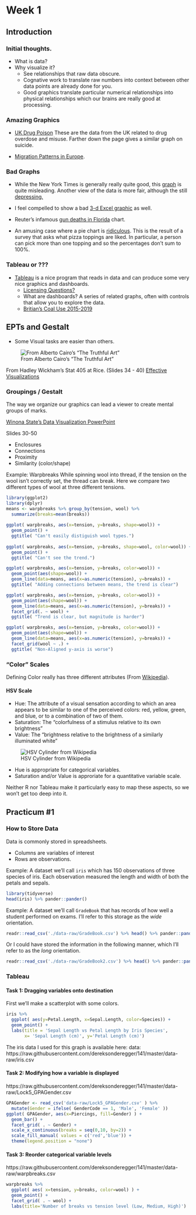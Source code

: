 # Week 1

## Introduction

### Initial thoughts.

* What is data?
* Why visualize it?
    * See relationships that raw data obscure.
    * Cognative work to translate raw numbers into context between other data points are already done for you.
    * Good graphics translate particular numerical relationships into physical relationships which our brains are really good at processing.
    

### Amazing Graphics

* [UK Drug Poison](https://www.ons.gov.uk/peoplepopulationandcommunity/healthandsocialcare/healthandwellbeing/articles/middleagedgenerationmostlikelytodiebysuicideanddrugpoisoning/2019-08-13) These are the data from the UK related to drug overdose and misuse. Farther down the page gives a similar graph on suicide.


* [Migration Patterns in Europe](https://www.torre.nl/EUmoves/).

### Bad Graphs

* While the New York Times is generally really quite good, this [graph](https://www.nytimes.com/2016/11/29/world/americas/western-liberal-democracy.html?_r=0) is quite misleading. Another view of the data is more fair, although the still 
[depressing.](https://1.bp.blogspot.com/-RQ66mUnaw9Y/XT2gT0j8-tI/AAAAAAAAKoU/G5eOqwdoXS4aW_n0s5-OPWTwes3rdDS6ACLcBGAs/s1600/democracy2.png)

* I feel compelled to show a bad [3-d Excel graphic](https://consultantjournal.com/blog/use-3d-charts-at-your-own-risk) as well.


* Reuter's infamous [gun deaths in Florida](https://callingbullshit.org/tools/img/stand_your_ground.png) chart.

* An amusing case where a pie chart is [ridiculous](https://flowingdata.com/2017/03/09/pie-charts-are-okay/). This is the result of a survey that asks what pizza toppings are liked. In particular, a person can pick more than one topping and so the percentages don't sum to 100%.


### Tableau or ???

* [Tableau](https://www.tableau.com/academic/students#form) is a nice program that reads in data and can produce some very nice graphics and dashboards.  
    * [Licensing Questions?](https://community.tableau.com/docs/DOC-10249) 
    * What are dashboards? A series of related graphs, often with controls that allow you to explore the data.
    * [Britian's Coal Use 2015-2019](https://public.tableau.com/en-us/gallery/britains-coal-free-record)






## EPTs and Gestalt

* Some Visual tasks are easier than others.

![From Alberto Cairo's "The Truthful Art"](./Resources/Alberto Cairo/EPT.png)

From Hadley Wickham's Stat 405 at Rice. (Slides 34 - 40)
[Effective Visualizations](http://stat405.had.co.nz/lectures/20-effective-vis.pdf)



### Groupings / Gestalt

The way we organize our graphics can lead a viewer to create mental groups of marks.

[Winona State's Data Visualization PowerPoint](https://github.com/WSU-DataScience/SDSS19-dataviz-workshop/blob/master/slides/Visualization%20theory%20and%20principles.pptx)

Slides 30-50

* Enclosures
* Connections
* Proximity
* Similarity (color/shape)


Example: Warpbreaks
While spinning wool into thread, if the tension on the wool isn't correctly set, the thread can break. Here we compare two different types of wool at three different tensions.

```r
library(ggplot2)
library(dplyr)
means <- warpbreaks %>% group_by(tension, wool) %>% 
  summarize(breaks=mean(breaks))
                                                              
ggplot( warpbreaks, aes(x=tension, y=breaks, shape=wool)) +
  geom_point() +
  ggtitle( "Can't easily distiguish wool types.")
  
ggplot( warpbreaks, aes(x=tension, y=breaks, shape=wool, color=wool)) +
  geom_point() +
  ggtitle( "Can't see the trend.")

ggplot( warpbreaks, aes(x=tension, y=breaks, color=wool)) +
  geom_point(aes(shape=wool)) +
  geom_line(data=means, aes(x=as.numeric(tension), y=breaks)) +
  ggtitle( "Adding connections between means, the trend is clear")

ggplot( warpbreaks, aes(x=tension, y=breaks, color=wool)) +
  geom_point(aes(shape=wool)) +
  geom_line(data=means, aes(x=as.numeric(tension), y=breaks)) +
  facet_grid(. ~ wool) +
  ggtitle( "Trend is clear, but magnitude is harder")

ggplot( warpbreaks, aes(x=tension, y=breaks, color=wool)) +
  geom_point(aes(shape=wool)) +
  geom_line(data=means, aes(x=as.numeric(tension), y=breaks)) +
  facet_grid(wool ~ .) +
  ggtitle( "Non-Aligned y-axis is worse")

```


### "Color" Scales

Defining Color really has three different attributes (From [Wikipedia](https://en.wikipedia.org/wiki/HSL_and_HSV)).

#### HSV Scale
* Hue: The attribute of a visual sensation according to which an area appears to be similar to one of the perceived colors: red, yellow, green, and blue, or to a combination of two of them.
* Saturation: The "colorfulness of a stimulus relative to its own brightness"
* Value: The "brightness relative to the brightness of a similarly illuminated white"

![HSV Cylinder from Wikipedia](./Resources/Wikipedia/HSV_color_solid_cylinder_saturation_gray.png)

* Hue is appropriate for categorical variables.
* Saturation and/or Value is approriate for a quantitative variable scale.

Neither R nor Tableau make it particularly easy to map these aspects, so we won't get too deep into it.




## Practicum #1
### How to Store Data

Data is commonly stored in spreadsheets.

* Columns are variables of interest
* Rows are observations.

Example: A dataset we'll call `iris` which has 150 observations of three species of iris. Each observation measured the length and width of both the petals and sepals.

```r
library(tidyverse)
head(iris) %>% pander::pander()
```

Example: A dataset we'll call `GradeBook` that has records of how well a student performed on exams. I'll refer to this storage as the *wide* orientation.
```r
readr::read_csv('./data-raw/GradeBook.csv') %>% head() %>% pander::pander()
```
Or I could have stored the information in the following manner, which I'll refer to as the *long* orientation.
```r
readr::read_csv('./data-raw/GradeBook2.csv') %>% head() %>% pander::pander()
```


### Tableau

#### Task 1: Dragging variables onto destination
First we'll make a scatterplot with some colors.

```r
iris %>%
  ggplot( aes(y=Petal.Length, x=Sepal.Length, color=Species)) +
  geom_point() +
  labs(title = 'Sepal Length vs Petal Length by Iris Species',
       x= 'Sepal Length (cm)', y='Petal Length (cm)')
```

The iris data I used for this graph is available here:
data: https://raw.githubusercontent.com/dereksonderegger/141/master/data-raw/iris.csv


#### Task 2: Modifying how a variable is displayed
https://raw.githubusercontent.com/dereksonderegger/141/master/data-raw/Lock5_GPAGender.csv


```r
GPAGender <- read_csv('data-raw/Lock5_GPAGender.csv' ) %>%
  mutate(Gender = ifelse( GenderCode == 1, 'Male', 'Female' )) 
ggplot( GPAGender, aes(x=Piercings, fill=Gender) ) +
  geom_bar() +
  facet_grid( . ~ Gender) +
  scale_x_continuous(breaks = seq(0,10, by=2)) +
  scale_fill_manual( values = c('red','blue')) +
  theme(legend.position = "none")
```


#### Task 3: Reorder categorical variable levels

https://raw.githubusercontent.com/dereksonderegger/141/master/data-raw/warpbreaks.csv

```r
warpbreaks %>%
  ggplot( aes( x=tension, y=breaks, color=wool) ) +
  geom_point() +
  facet_grid( . ~ wool) +
  labs(title='Number of breaks vs tension level (Low, Medium, High)')
```


